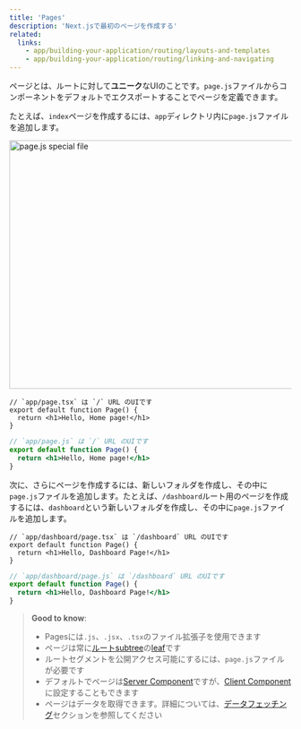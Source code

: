 ```yaml
---
title: 'Pages'
description: 'Next.jsで最初のページを作成する'
related:
  links:
    - app/building-your-application/routing/layouts-and-templates
    - app/building-your-application/routing/linking-and-navigating
---
```


ページとは、ルートに対して**ユニーク**なUIのことです。`page.js`ファイルからコンポーネントをデフォルトでエクスポートすることでページを定義できます。

たとえば、`index`ページを作成するには、`app`ディレクトリ内に`page.js`ファイルを追加します。

<Image
  alt="page.js special file"
  srcLight="/docs/light/page-special-file.png"
  srcDark="/docs/dark/page-special-file.png"
  width="1600"
  height="444"
/>

<Tabs>
<TabItem value="tsx" label="TypeScript">

```tsx title="app/page.tsx" switcher
// `app/page.tsx` は `/` URL のUIです
export default function Page() {
  return <h1>Hello, Home page!</h1>
}
```

</TabItem>
<TabItem value="jsx" label="JavaScript">

```jsx title="app/page.js" switcher
// `app/page.js` は `/` URL のUIです
export default function Page() {
  return <h1>Hello, Home page!</h1>
}
```

</TabItem>
</Tabs>

次に、さらにページを作成するには、新しいフォルダを作成し、その中に`page.js`ファイルを追加します。たとえば、`/dashboard`ルート用のページを作成するには、`dashboard`という新しいフォルダを作成し、その中に`page.js`ファイルを追加します。

<Tabs>
<TabItem value="tsx" label="TypeScript">

```tsx title="app/dashboard/page.tsx" switcher
// `app/dashboard/page.tsx` は `/dashboard` URL のUIです
export default function Page() {
  return <h1>Hello, Dashboard Page!</h1>
}
```

</TabItem>
<TabItem value="jsx" label="JavaScript">

```jsx title="app/dashboard/page.js" switcher
// `app/dashboard/page.js` は `/dashboard` URL のUIです
export default function Page() {
  return <h1>Hello, Dashboard Page!</h1>
}
```

</TabItem>
</Tabs>

> **Good to know**:
>
> - Pagesには`.js`、`.jsx`、`.tsx`のファイル拡張子を使用できます
> - ページは常に[ルートsubtree](/docs/app/building-your-application/routing#terminology)の[leaf](/docs/app/building-your-application/routing#terminology)です
> - ルートセグメントを公開アクセス可能にするには、`page.js`ファイルが必要です
> - デフォルトでページは[Server Component](/docs/app/building-your-application/rendering/server-components)ですが、[Client Component](/docs/app/building-your-application/rendering/client-components)に設定することもできます
> - ページはデータを取得できます。詳細については、[データフェッチング](/docs/app/building-your-application/data-fetching)セクションを参照してください
